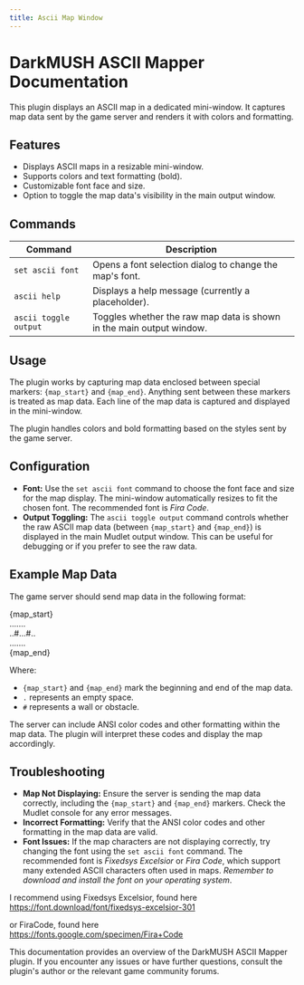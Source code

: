 ```yaml
---
title: Ascii Map Window
---
```


# DarkMUSH ASCII Mapper Documentation

This plugin displays an ASCII map in a dedicated mini-window. It captures map data sent by the game server and renders it with colors and formatting.

## Features

* Displays ASCII maps in a resizable mini-window.
* Supports colors and text formatting (bold).
* Customizable font face and size.
* Option to toggle the map data's visibility in the main output window.

## Commands

| Command              | Description                                                      |
|-----------------------|------------------------------------------------------------------|
| `set ascii font`     | Opens a font selection dialog to change the map's font.           |
| `ascii help`         | Displays a help message (currently a placeholder).               |
| `ascii toggle output`| Toggles whether the raw map data is shown in the main output window.|



## Usage

The plugin works by capturing map data enclosed between special markers: `{map_start}` and `{map_end}`.  Anything sent between these markers is treated as map data. Each line of the map data is captured and displayed in the mini-window.

The plugin handles colors and bold formatting based on the styles sent by the game server.

## Configuration

* **Font:** Use the `set ascii font` command to choose the font face and size for the map display. The mini-window automatically resizes to fit the chosen font.  The recommended font is *Fira Code*.
* **Output Toggling:** The `ascii toggle output` command controls whether the raw ASCII map data (between `{map_start}` and `{map_end}`) is displayed in the main Mudlet output window. This can be useful for debugging or if you prefer to see the raw data.

##  Example Map Data

The game server should send map data in the following format:


\{map_start\}  
.......  
..#...#..  
.......  
\{map_end\}



Where:

* `{map_start}` and `{map_end}` mark the beginning and end of the map data.
* `.` represents an empty space.
* `#` represents a wall or obstacle.

The server can include ANSI color codes and other formatting within the map data. The plugin will interpret these codes and display the map accordingly.


## Troubleshooting

* **Map Not Displaying:** Ensure the server is sending the map data correctly, including the `{map_start}` and `{map_end}` markers. Check the Mudlet console for any error messages.
* **Incorrect Formatting:** Verify that the ANSI color codes and other formatting in the map data are valid.
* **Font Issues:** If the map characters are not displaying correctly, try changing the font using the `set ascii font` command. The recommended font is *Fixedsys Excelsior* or *Fira Code*, which support many extended ASCII characters often used in maps. *Remember to download and install the font on your operating system*.

I recommend using Fixedsys Excelsior, found here  
https://font.download/font/fixedsys-excelsior-301
 
or FiraCode, found here  
https://fonts.google.com/specimen/Fira+Code



This documentation provides an overview of the DarkMUSH ASCII Mapper plugin. If you encounter any issues or have further questions, consult the plugin's author or the relevant game community forums.